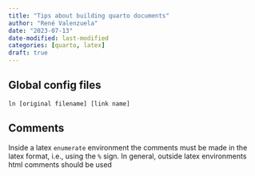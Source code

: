 ```yaml
---
title: "Tips about building quarto documents"
author: "René Valenzuela"
date: "2023-07-13"
date-modified: last-modified
categories: [quarto, latex]
draft: true
---
```


## Global config files

`ln [original filename] [link name]`

## Comments

Inside a latex `enumerate` environment the comments must be made in the latex format, i.e., using the `%` sign. In general, outside latex environments html comments should be used
